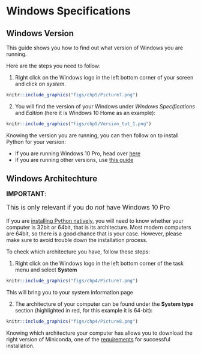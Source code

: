 # Windows Specifications {#windows-version .unnumbered}

## Windows Version {.unnumbered .unlisted}

This guide shows you how to find out what version of Windows you are running.

Here are the steps you need to follow:

1. Right click on the Windows logo in the left bottom corner of your screen and click on _system_.

```r
knitr::include_graphics("figs/chp5/Picture7.png")
```

2. You will find the version of your Windows under _Windows Specifications_ and _Edition_ (here it is Windows 10 Home as an example):

```r
knitr::include_graphics("figs/chp5/Version_tut_1.png")
```

Knowing the version you are running, you can then follow on to install Python for your version:

- If you are running Windows 10 Pro, head over [here](#win10pro)
- If you are running other versions, use [this guide](#otherWin)

## Windows Architechture {#windows-arch .unnumbered .unlisted}

<div class="alert alert-danger" style="font-size:120%">
<b>IMPORTANT</b>: <br>

This is only relevant if you do _not_ have Windows 10 Pro

</div> 

If you are [installing Python natively](#otherWin), you will need to know whether your computer is 32bit or 64bit, that is its architecture. Most modern computers are 64bit, so there is a good chance that is your case. However, please make sure to avoid trouble down the installation process.

To check which architecture you have, follow these steps:

1. Right click on the Windows logo in the left bottom corner of the task menu and select **System**

```r
knitr::include_graphics("figs/chp4/Picture7.png")
```

This will bring you to your system information page

2. The architecture of your computer can be found under the **System type** section (highlighted in red, for this example it is 64-bit):

```r
knitr::include_graphics("figs/chp4/Picture8.png")
```

Knowing which architecture your computer has allows you to download the right version of Miniconda, one of the [requirements](#otherwin_reqs) for successful installation.
